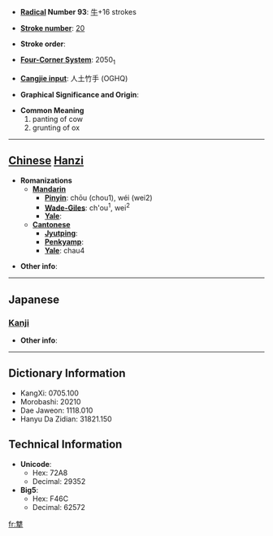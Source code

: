 * '''[[Wiktionary:Chinese radical index| Radical]] Number 93''': [[Wiktionary:Chinese radical index 牛|牛]]+16 strokes

* '''[[Wiktionary:Chinese total strokes index|Stroke number]]''': [[Wiktionary:Chinese total strokes index 20|20]]

* '''Stroke order''': 

* '''[[Wiktionary:Chinese four corner index|Four-Corner System]]''': 2050<sub>1</sub>

* '''[[Wiktionary:Chinese Cangjie index|Cangjie input]]''': 人土竹手 (OGHQ)

* '''Graphical Significance and Origin''': 

* '''Common Meaning'''
*#panting of cow
*# grunting of ox


----

== [[Chinese]] [[Hanzi]] ==

* '''Romanizations'''
** '''[[Mandarin]]'''
*** '''[[Pinyin]]''': chōu (chou1), wéi (wei2)
*** '''[[Wade-Giles]]''': ch'ou<sup>1</sup>, wei<sup>2</sup>
*** '''[[Yale]]''': 
** '''[[Cantonese]]'''
*** '''[[Jyutping]]''':
*** '''[[Penkyamp]]''': 
*** '''[[Yale]]''': chau4

* '''Other info''': 

----

==Japanese==
===[[Kanji]]===
{{kanji|on readings=[[しゅう]] (shū), [[しゅ]] (shu)|kun readings=}}

* '''Other info''':  

----

== Dictionary Information ==

* KangXi: 0705.100
* Morobashi: 20210
* Dae Jaweon: 1118.010
* Hanyu Da Zidian: 31821.150

== Technical Information ==

* '''Unicode''':
** Hex: 72A8
** Decimal: 29352
* '''Big5''':
** Hex: F46C
** Decimal: 62572

[[fr:犨]]